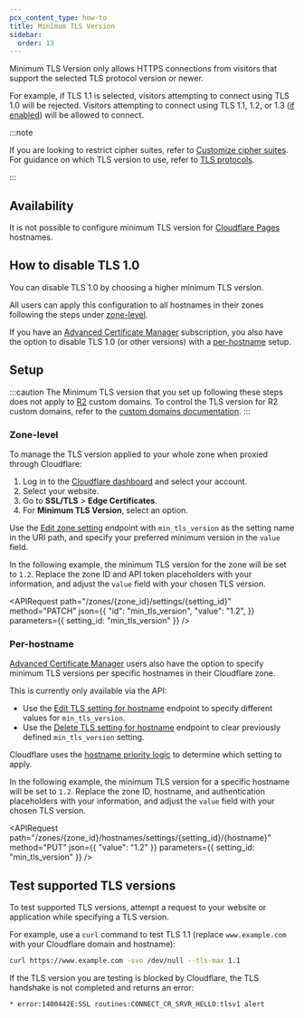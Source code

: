 ```yaml
---
pcx_content_type: how-to
title: Minimum TLS Version
sidebar:
  order: 13
---
```



Minimum TLS Version only allows HTTPS connections from visitors that support the selected TLS protocol version or newer.

For example, if TLS 1.1 is selected, visitors attempting to connect using TLS 1.0 will be rejected. Visitors attempting to connect using TLS 1.1, 1.2, or 1.3 ([if enabled](/ssl/edge-certificates/additional-options/tls-13/)) will be allowed to connect.

:::note

If you are looking to restrict cipher suites, refer to [Customize cipher suites](/ssl/edge-certificates/additional-options/cipher-suites/customize-cipher-suites/). For guidance on which TLS version to use, refer to [TLS protocols](/ssl/reference/protocols/).

:::

## Availability

<FeatureTable id="ssl.minimum_tls" />

It is not possible to configure minimum TLS version for [Cloudflare Pages](/pages/) hostnames.

## How to disable TLS 1.0

You can disable TLS 1.0 by choosing a higher minimum TLS version.

All users can apply this configuration to all hostnames in their zones following the steps under [zone-level](#zone-level).

If you have an [Advanced Certificate Manager](/ssl/edge-certificates/advanced-certificate-manager/#advanced-certificate-manager) subscription, you also have the option to disable TLS 1.0 (or other versions) with a [per-hostname](#per-hostname) setup.

## Setup

:::caution
The Minimum TLS version that you set up following these steps does not apply to [R2](/r2/) custom domains. To control the TLS version for R2 custom domains, refer to the [custom domains documentation](/r2/buckets/public-buckets/#minimum-tls-version).
:::

### Zone-level

To manage the TLS version applied to your whole zone when proxied through Cloudflare:

<Tabs syncKey="dashPlusAPI"> <TabItem label="Dashboard">

1. Log in to the [Cloudflare dashboard](https://dash.cloudflare.com) and select your account.
2. Select your website.
3. Go to **SSL/TLS** > **Edge Certificates**.
4. For **Minimum TLS Version**, select an option.

</TabItem> <TabItem label="API">

Use the [Edit zone setting](/api/resources/zones/subresources/settings/methods/edit/) endpoint with `min_tls_version` as the setting name in the URI path, and specify your preferred minimum version in the `value` field.

In the following example, the minimum TLS version for the zone will be set to `1.2`. Replace the zone ID and API token placeholders with your information, and adjust the `value` field with your chosen TLS version.

<APIRequest
  path="/zones/{zone_id}/settings/{setting_id}"
  method="PATCH"
  json={{
		"id": "min_tls_version",
		"value": "1.2",
	}}
	parameters={{
		setting_id: "min_tls_version"
	}}
/>

</TabItem> </Tabs>

### Per-hostname

[Advanced Certificate Manager](/ssl/edge-certificates/advanced-certificate-manager/) users also have the option to specify minimum TLS versions per specific hostnames in their Cloudflare zone.

This is currently only available via the API:

- Use the [Edit TLS setting for hostname](/api/resources/hostnames/subresources/settings/subresources/tls/methods/update/) endpoint to specify different values for `min_tls_version`.
- Use the [Delete TLS setting for hostname](/api/resources/hostnames/subresources/settings/subresources/tls/methods/delete/) endpoint to clear previously defined `min_tls_version` setting.

Cloudflare uses the [hostname priority logic](/ssl/reference/certificate-and-hostname-priority/) to determine which setting to apply.

In the following example, the minimum TLS version for a specific hostname will be set to `1.2`. Replace the zone ID, hostname, and authentication placeholders with your information, and adjust the `value` field with your chosen TLS version.

<APIRequest
  path="/zones/{zone_id}/hostnames/settings/{setting_id}/{hostname}"
  method="PUT"
  json={{
		"value": "1.2"
	}}
	parameters={{
		setting_id: "min_tls_version"
	}}
/>

## Test supported TLS versions

To test supported TLS versions, attempt a request to your website or application while specifying a TLS version.

For example, use a `curl` command to test TLS 1.1 (replace `www.example.com` with your Cloudflare domain and hostname):

```sh
curl https://www.example.com -svo /dev/null --tls-max 1.1
```

If the TLS version you are testing is blocked by Cloudflare, the TLS handshake is not completed and returns an error:

`* error:1400442E:SSL routines:CONNECT_CR_SRVR_HELLO:tlsv1 alert`
